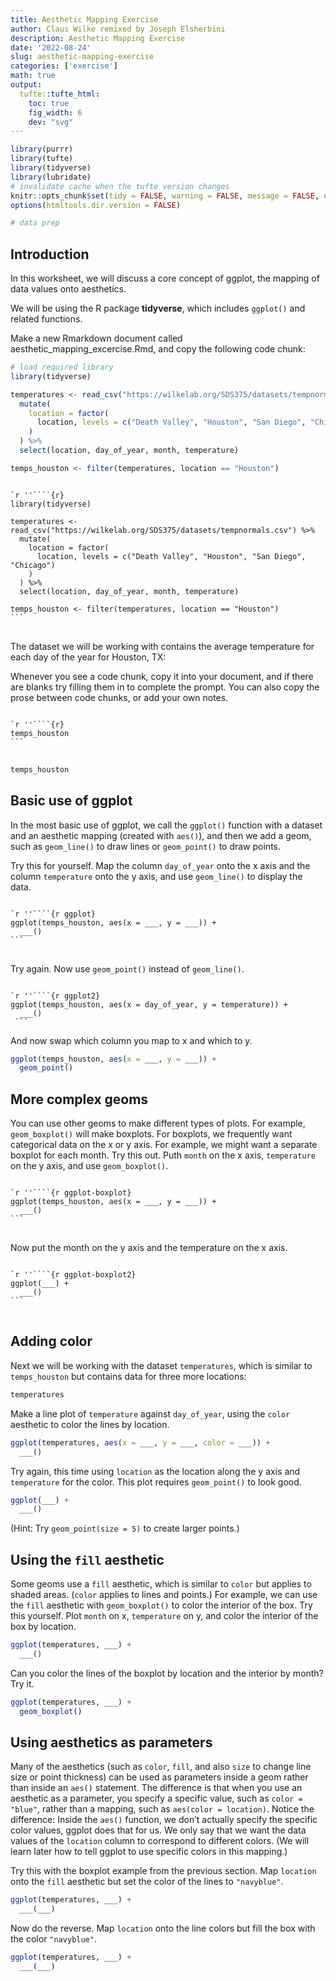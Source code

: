 ```yaml
---
title: Aesthetic Mapping Exercise
author: Claus Wilke remixed by Joseph Elsherbini
description: Aesthetic Mapping Exercise
date: '2022-08-24'
slug: aesthetic-mapping-exercise
categories: ['exercise']
math: true
output:
  tufte::tufte_html:
    toc: true
    fig_width: 6
    dev: "svg"
---
```


```r
library(purrr)
library(tufte)
library(tidyverse)
library(lubridate)
# invalidate cache when the tufte version changes
knitr::opts_chunk$set(tidy = FALSE, warning = FALSE, message = FALSE, eval = FALSE,  comment = "", cache.extra = packageVersion('tufte'))
options(htmltools.dir.version = FALSE)

# data prep

```

## Introduction

In this worksheet, we will discuss a core concept of ggplot, the mapping of data values onto aesthetics.

We will be using the R package **tidyverse**, which includes `ggplot()` and related functions.

Make a new Rmarkdown document called aesthetic_mapping_excercise.Rmd, and copy the following code chunk:


```r
# load required library
library(tidyverse)

temperatures <- read_csv("https://wilkelab.org/SDS375/datasets/tempnormals.csv") %>%
  mutate(
    location = factor(
      location, levels = c("Death Valley", "Houston", "San Diego", "Chicago")
    )
  ) %>%
  select(location, day_of_year, month, temperature)

temps_houston <- filter(temperatures, location == "Houston")

```

<pre class="r">
<code class="language-r">
`r ''````{r}
library(tidyverse)

temperatures <- read_csv("https://wilkelab.org/SDS375/datasets/tempnormals.csv") %>%
  mutate(
    location = factor(
      location, levels = c("Death Valley", "Houston", "San Diego", "Chicago")
    )
  ) %>%
  select(location, day_of_year, month, temperature)

temps_houston <- filter(temperatures, location == "Houston")
```
</code>
</pre>

The dataset we will be working with contains the average temperature for each day of the year for Houston, TX:

Whenever you see a code chunk, copy it into your document, and if there are blanks try filling them in to complete the prompt. You can also copy the prose between code chunks, or add your own notes.

<pre class="r">
<code class="language-r">
`r ''````{r}
temps_houston
```
</code>
</pre>

```r
temps_houston
```

## Basic use of ggplot

In the most basic use of ggplot, we call the `ggplot()` function with a dataset and an aesthetic mapping (created with `aes()`), and then we add a geom, such as `geom_line()` to draw lines or `geom_point()` to draw points.

Try this for yourself. Map the column `day_of_year` onto the x axis and the column `temperature` onto the y axis, and use `geom_line()` to display the data.




<pre class="r">
<code class="language-r">
`r ''````{r ggplot}
ggplot(temps_houston, aes(x = ___, y = ___)) +
  ___()
```
</code>
</pre>


Try again. Now use `geom_point()` instead of `geom_line()`.



<pre class="r">
<code class="language-r">
`r ''````{r ggplot2}
ggplot(temps_houston, aes(x = day_of_year, y = temperature)) +
  ___()
 ```</code></pre>

And now swap which column you map to x and which to y.

  ```r
  ggplot(temps_houston, aes(x = ___, y = ___)) +
    geom_point()
  ```

## More complex geoms

You can use other geoms to make different types of plots. For example, `geom_boxplot()` will make boxplots. For boxplots, we frequently want categorical data on the x or y axis. For example, we might want a separate boxplot for each month. Try this out. Puth `month` on the x axis, `temperature` on the y axis, and use `geom_boxplot()`.

<pre class="r">
<code class="language-r">
`r ''````{r ggplot-boxplot}
ggplot(temps_houston, aes(x = ___, y = ___)) +
  ___()
```
</code>
</pre>




Now put the month on the y axis and the temperature on the x axis.


<pre class="r">
<code class="language-r">
`r ''````{r ggplot-boxplot2}
ggplot(___) +
  ___()
```
</code>
</pre>


## Adding color

Next we will be working with the dataset `temperatures`, which is similar to `temps_houston` but contains data for three more locations:
    
```r
temperatures
```

Make a line plot of `temperature` against `day_of_year`, using the `color` aesthetic to color the lines by location. 

```r
ggplot(temperatures, aes(x = ___, y = ___, color = ___)) +
  ___()
```


Try again, this time using `location` as the location along the y axis and `temperature` for the color. This plot requires `geom_point()` to look good.

```r
ggplot(___) +
  ___()
```

(Hint: Try `geom_point(size = 5)` to create larger points.)

## Using the `fill` aesthetic

Some geoms use a `fill` aesthetic, which is similar to `color` but applies to shaded areas. (`color` applies to lines and points.) For example, we can use the `fill` aesthetic with `geom_boxplot()` to color the interior of the box. Try this yourself. Plot `month` on x, `temperature` on y, and color the interior of the box by location.

```r
ggplot(temperatures, ___) +
  ___()
```

Can you color the lines of the boxplot by location and the interior by month? Try it.

```r
ggplot(temperatures, ___) +
  geom_boxplot()
```

## Using aesthetics as parameters

Many of the aesthetics (such as `color`, `fill`, and also `size` to change line size or point thickness) can be used as parameters inside a geom rather than inside an `aes()` statement. The difference is that when you use an aesthetic as a parameter, you specify a specific value, such as `color = "blue"`, rather than a mapping, such as `aes(color = location)`. Notice the difference: Inside the `aes()` function, we don't actually specify the specific color values, ggplot does that for us. We only say that we want the data values of the `location` column to correspond to different colors. (We will learn later how to tell ggplot to use specific colors in this mapping.)

Try this with the boxplot example from the previous section. Map `location` onto the `fill` aesthetic but set the color of the lines to `"navyblue"`.

```r
ggplot(temperatures, ___) +
  ___(___)
```

Now do the reverse. Map `location` onto the line colors but fill the box with the color `"navyblue"`.

```r
ggplot(temperatures, ___) +
  ___(___)
```

